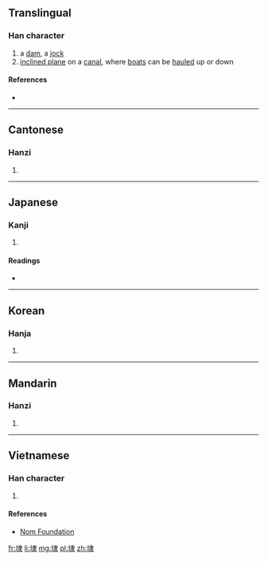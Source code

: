 ==Translingual==

===Han character===
{{Han char|rn=32|rad=土|as=08|sn=11|four=4513<sub>2</sub>|canj=土中水 (GLE)|ids=⿰[[土]][[隶]]}}

# a [[dam]], a [[jock]]
# [[inclined plane]] on a [[canal]], where [[boat]]s can be [[haul]]ed up or down

====References====
* {{Han ref|kx=0230.400|dkj=05179|dj=0467.010|hdz=10458.120|uh=57ED|ud=22509|bh=D4B4|bd=54452}}

----

==Cantonese==

===Hanzi===
{{yue-hanzi|jyut=[[dai6]], [[doi6]]|y=dai6, doi6}}

# {{defn|lang=yue|sort=土08}}

----

==Japanese==

===Kanji===
{{ja-kanji|grade=|rs=土08}}

# {{defn|lang=ja|sort=土08}}

====Readings====
* {{ja-readings|on=[[たい]] (tai), [[だい]] (dai)|kun=[[せき]] (seki)}}

----

==Korean==

===Hanja===
{{ko-hanja|hangeul=태|rv=tae|mr=t'ae}}

# {{defn|lang=ko|sort=土08}}

----

==Mandarin==

===Hanzi===
{{cmn-hanzi|pin=[[dài]] ([[dai4]])|wg=tai<sup>4</sup>}}

# {{defn|lang=cmn|sort=土08}}

----

==Vietnamese==

===Han character===
{{vi-hantu|[[đại]]|rs=土08}}

# {{defn|lang=vi|sort=土08}}

====References====
*[http://nomfoundation.org/common/nom_details.php?codepoint=57ed Nom Foundation]

[[fr:埭]]
[[li:埭]]
[[mg:埭]]
[[pl:埭]]
[[zh:埭]]